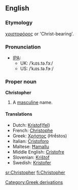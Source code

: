 ==English==

===Etymology===
{{Gr.}} [[χριστοφόρος]] or 'Christ-bearing'.

===Pronunciation===
* [[Wiktionary:Pronunciation_key|IPA]]:
**UK: /ˈkɹɪs.tə.fɜː/
**US: /ˈkɹɪs.tə.fɝː/

===Proper noun===
'''Christopher'''
#A [[masculine]] name.

====Translations====
*Dutch: [[Kristof]]([[Kristoffel|fel]])
*French: [[Christophe]]
*Greek: [[Χρήστος]] (Hrḗstos)
*Italian: [[Cristoforo]]
*Maltese: [[Ħamallu]]
*Middle English: [[Cristofre]]
*Slovenian: [[Krištof]]
*Swedish: [[Kristofer]]
[[Category:Greek derivations]]

[[sr:Christopher]]
[[fi:Christopher]]